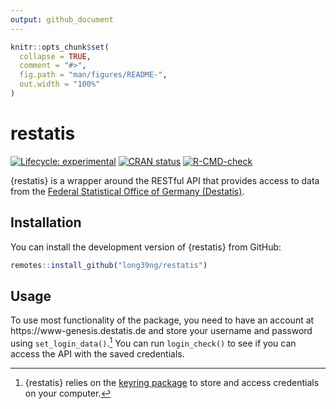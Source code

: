 ```yaml
---
output: github_document
---
```


<!-- README.md is generated from README.Rmd. Please edit that file -->

```r
knitr::opts_chunk$set(
  collapse = TRUE,
  comment = "#>",
  fig.path = "man/figures/README-",
  out.width = "100%"
)
```

# restatis

<!-- badges: start -->
[![Lifecycle: experimental](https://img.shields.io/badge/lifecycle-experimental-orange.svg)](https://lifecycle.r-lib.org/articles/stages.html#experimental)
[![CRAN status](https://www.r-pkg.org/badges/version/restatis)](https://CRAN.R-project.org/package=restatis)
[![R-CMD-check](https://github.com/long39ng/restatis/workflows/R-CMD-check/badge.svg)](https://github.com/long39ng/restatis/actions)
<!-- badges: end -->

{restatis} is a wrapper around the RESTful API that provides access to data from the [Federal Statistical Office of Germany (Destatis)](https://www-genesis.destatis.de/).

## Installation

You can install the development version of {restatis} from GitHub:

``` r
remotes::install_github("long39ng/restatis")
```

## Usage

To use most functionality of the package, you need to have an account at https://www-genesis.destatis.de and store your username and password using `set_login_data()`.^[{restatis} relies on the [keyring package](https://github.com/r-lib/keyring) to store and access credentials on your computer.] You can run `login_check()` to see if you can access the API with the saved credentials.
